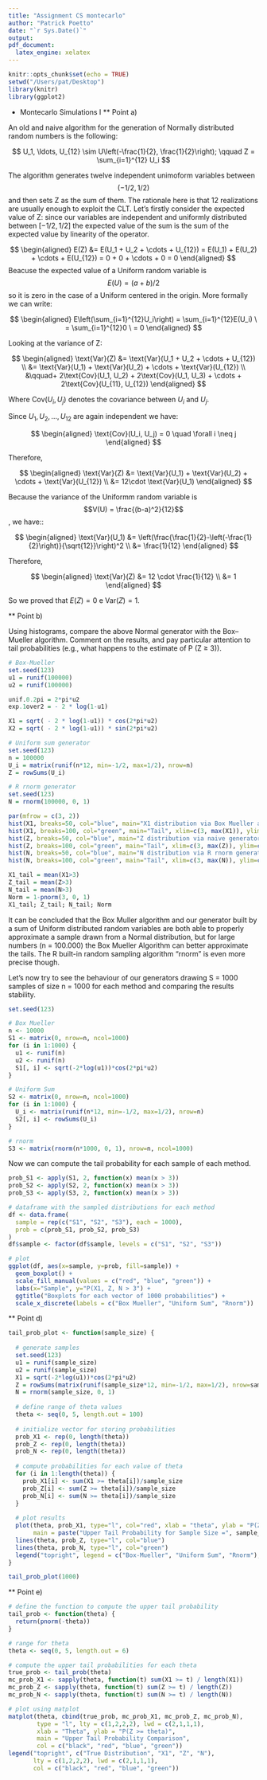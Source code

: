 ```yaml
---
title: "Assignment CS montecarlo"
author: "Patrick Poetto"
date: "`r Sys.Date()`"
output: 
pdf_document:
  latex_engine: xelatex
---
```


```r
knitr::opts_chunk$set(echo = TRUE)
setwd("/Users/pat/Desktop")
library(knitr)
library(ggplot2)
```

* Montecarlo Simulations I 
** Point a) 

An old and naive algorithm for the generation of Normally distributed random numbers is the following:

$$
U_1, \ldots, U_{12} \sim U\left(-\frac{1}{2}, \frac{1}{2}\right); \qquad Z = \sum_{i=1}^{12} U_i
$$

The algorithm generates twelve independent unimoform variables between $$(-1/2, 1/2)$$ and then sets Z as the sum of them. The rationale here is that 12 realizations are usually enough to exploit the CLT.
Let's firstly consider the expected value of Z: since our variables are independent and uniformly distributed between $[-1/2, 1/2]$ the expected value of the sum is the sum of the expected value by linearity of the operator.   

$$
\begin{aligned}
E(Z) &= E(U_1 + U_2 + \cdots + U_{12}) = E(U_1) + E(U_2) + \cdots + E(U_{12}) = 0 + 0 + \cdots + 0 = 0
\end{aligned}
$$
Beacuse the expected value of a Uniform random variable is $$E(U) = (a+b)/2$$ so it is zero in the case of a Uniform centered in the origin. More formally we can write: 

$$
\begin{aligned}
E\left(\sum_{i=1}^{12}U_i\right) = \sum_{i=1}^{12}E(U_i) \
= \sum_{i=1}^{12}0 \ = 0
\end{aligned}
$$

Looking at the variance of Z:

$$
\begin{aligned}
\text{Var}(Z) &= \text{Var}(U_1 + U_2 + \cdots + U_{12}) \\
&= \text{Var}(U_1) + \text{Var}(U_2) + \cdots + \text{Var}(U_{12}) \\
&\qquad+ 2\text{Cov}(U_1, U_2) + 2\text{Cov}(U_1, U_3) + \cdots + 2\text{Cov}(U_{11}, U_{12})
\end{aligned}
$$

Where $\text{Cov}(U_i, U_j)$ denotes the covariance between $U_i$ and $U_j$.

Since $U_1, U_2, \ldots, U_{12}$ are again independent we have:

$$
\begin{aligned}
\text{Cov}(U_i, U_j) = 0 \quad \forall i \neq j
\end{aligned}
$$

Therefore,

$$
\begin{aligned}
\text{Var}(Z) &= \text{Var}(U_1) + \text{Var}(U_2) + \cdots + \text{Var}(U_{12}) \\
&= 12\cdot \text{Var}(U_1)
\end{aligned}
$$

Because the variance of the Uniformm random variable is $$V(U) = \frac{(b-a)^2}{12}$$, we have::

$$
\begin{aligned}
\text{Var}(U_1) &= \left(\frac{\frac{1}{2}-\left(-\frac{1}{2}\right)}{\sqrt{12}}\right)^2 \\
&= \frac{1}{12}
\end{aligned}
$$

Therefore,

$$
\begin{aligned}
\text{Var}(Z) &= 12 \cdot \frac{1}{12} \\
&= 1
\end{aligned}
$$

So we proved that $E(Z) = 0$ e $\text{Var}(Z) = 1$.

** Point b) 

Using histograms, compare the above Normal generator with the Box–Mueller algorithm. Comment on the results, and pay particular attention to tail probabilities (e.g., what happens to the estimate of P (Z ≥ 3)).

```r
# Box-Mueller
set.seed(123)
u1 = runif(100000)
u2 = runif(100000)

unif.0.2pi = 2*pi*u2
exp.1over2 = - 2 * log(1-u1)

X1 = sqrt( - 2 * log(1-u1)) * cos(2*pi*u2)
X2 = sqrt( - 2 * log(1-u1)) * sin(2*pi*u2)

# Uniform sum generator 
set.seed(123)
n = 100000
U_i = matrix(runif(n*12, min=-1/2, max=1/2), nrow=n)
Z = rowSums(U_i)

# R rnorm generator
set.seed(123)
N = rnorm(100000, 0, 1)

par(mfrow = c(3, 2))
hist(X1, breaks=50, col="blue", main="X1 distribution via Box Mueller algorithm")
hist(X1, breaks=100, col="green", main="Tail", xlim=c(3, max(X1)), ylim=c(0, 60))
hist(Z, breaks=50, col="blue", main="Z distribution via naive generator")
hist(Z, breaks=100, col="green", main="Tail", xlim=c(3, max(Z)), ylim=c(0, 60))
hist(N, breaks=50, col="blue", main="N distribution via R rnorm generator")
hist(N, breaks=100, col="green", main="Tail", xlim=c(3, max(N)), ylim=c(0, 60))
```


```r
X1_tail = mean(X1>3)
Z_tail = mean(Z>3)
N_tail = mean(N>3)
Norm = 1-pnorm(3, 0, 1)
X1_tail; Z_tail; N_tail; Norm

```

It can be concluded that the Box Muller algorithm and our generator built by a sum of Uniform distributed random variables are both able to properly approximate a sample drawn from a Normal distribution, but for large numbers (n = 100.000) the Box Mueller Algorithm can better approximate the tails. The R built-in random sampling algorithm "rnorm" is even more precise though. 

Let's now try to see the behaviour of our generators drawing S = 1000 samples of size n = 1000 for each method and comparing the results stability. 

```r
set.seed(123)

# Box Mueller 
n <- 10000
S1 <- matrix(0, nrow=n, ncol=1000)
for (i in 1:1000) {
  u1 <- runif(n)
  u2 <- runif(n)
  S1[, i] <- sqrt(-2*log(u1))*cos(2*pi*u2)
}

# Uniform Sum
S2 <- matrix(0, nrow=n, ncol=1000)
for (i in 1:1000) {
  U_i <- matrix(runif(n*12, min=-1/2, max=1/2), nrow=n)
  S2[, i] <- rowSums(U_i)
}

# rnorm
S3 <- matrix(rnorm(n*1000, 0, 1), nrow=n, ncol=1000)
```

Now we can compute the tail probability for each sample of each method.

```r
prob_S1 <- apply(S1, 2, function(x) mean(x > 3))
prob_S2 <- apply(S2, 2, function(x) mean(x > 3))
prob_S3 <- apply(S3, 2, function(x) mean(x > 3))
```

```r
# dataframe with the sampled distributions for each method
df <- data.frame(
  sample = rep(c("S1", "S2", "S3"), each = 1000),
  prob = c(prob_S1, prob_S2, prob_S3)
)
df$sample <- factor(df$sample, levels = c("S1", "S2", "S3"))

# plot 
ggplot(df, aes(x=sample, y=prob, fill=sample)) +
  geom_boxplot() +
  scale_fill_manual(values = c("red", "blue", "green")) +
  labs(x="Sample", y="P(X1, Z, N > 3") +
  ggtitle("Boxplots for each vector of 1000 probabilities") +
  scale_x_discrete(labels = c("Box Mueller", "Uniform Sum", "Rnorm"))
```

** Point d) 
```r
tail_prob_plot <- function(sample_size) {
  
  # generate samples
  set.seed(123)
  u1 = runif(sample_size)
  u2 = runif(sample_size)
  X1 = sqrt(-2*log(u1))*cos(2*pi*u2)
  Z = rowSums(matrix(runif(sample_size*12, min=-1/2, max=1/2), nrow=sample_size))
  N = rnorm(sample_size, 0, 1)
  
  # define range of theta values
  theta <- seq(0, 5, length.out = 100)
  
  # initialize vector for storing probabilities
  prob_X1 <- rep(0, length(theta))
  prob_Z <- rep(0, length(theta))
  prob_N <- rep(0, length(theta))
  
  # compute probabilities for each value of theta
  for (i in 1:length(theta)) {
    prob_X1[i] <- sum(X1 >= theta[i])/sample_size
    prob_Z[i] <- sum(Z >= theta[i])/sample_size
    prob_N[i] <- sum(N >= theta[i])/sample_size
  }
  
  # plot results
  plot(theta, prob_X1, type="l", col="red", xlab = "theta", ylab = "P(Z >= theta)", 
       main = paste("Upper Tail Probability for Sample Size =", sample_size))
  lines(theta, prob_Z, type="l", col="blue")
  lines(theta, prob_N, type="l", col="green")
  legend("topright", legend = c("Box-Mueller", "Uniform Sum", "Rnorm"), col = c("red", "blue", "green"), lty = 1)
}
```

```r
tail_prob_plot(1000)

```

** Point e) 
```r
# define the function to compute the upper tail probability 
tail_prob <- function(theta) {
  return(pnorm(-theta))
}

# range for theta 
theta <- seq(0, 5, length.out = 6)

# compute the upper tail probabilities for each theta 
true_prob <- tail_prob(theta)
mc_prob_X1 <- sapply(theta, function(t) sum(X1 >= t) / length(X1))
mc_prob_Z <- sapply(theta, function(t) sum(Z >= t) / length(Z))
mc_prob_N <- sapply(theta, function(t) sum(N >= t) / length(N))

# plot using matplot 
matplot(theta, cbind(true_prob, mc_prob_X1, mc_prob_Z, mc_prob_N),
        type = "l", lty = c(1,2,2,2), lwd = c(2,1,1,1),
        xlab = "Theta", ylab = "P(Z >= theta)",
        main = "Upper Tail Probability Comparison",
        col = c("black", "red", "blue", "green"))
legend("topright", c("True Distribution", "X1", "Z", "N"),
       lty = c(1,2,2,2), lwd = c(2,1,1,1),
       col = c("black", "red", "blue", "green"))

```

